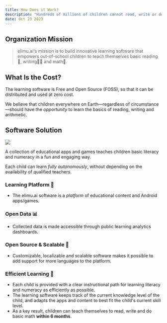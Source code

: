 ```yaml
---
title: How Does it Work?
description: "Hundreds of millions of children cannot read, write or do basic math. This is a problem we can and must solve."
date: Oct 23 2023
---
```


## Organization Mission

> elimu.ai's mission is to build innovative learning software that empowers out-of-school children to teach themselves basic reading📖, writing✍🏽 and math🔢.

## What Is the Cost?

The learning software is Free and Open Source (FOSS), so that it can be distributed and used at zero cost.

We believe that children everywhere on Earth—regardless of circumstance—should have the _opportunity_ to learn the basics of reading, writing and arithmetic.

## Software Solution

![](https://user-images.githubusercontent.com/15718174/82723985-51250780-9d05-11ea-8fc6-e800d9b414eb.png)

A collection of educational apps and games teaches children basic literacy and numeracy in a fun and engaging way.    

Each child can learn <i>fully autonomously</i>, without depending on the availability of qualified teachers.

### Learning Platform 🧩

- The elimu.ai software is a _platform_ of educational content and Android apps/games.

### Open Data 📊

- Collected data is made accessible through public learning analytics dashboards.

### Open Source & Scalable 🌱

- Customizable, localizable and scalable software makes it possible to add support for more languages to the platform.

### Efficient Learning 🧠

- Each child is provided with a clear instructional path for learning literacy and numeracy as efficiently as possible.
- The learning software keeps track of the current knowledge level of the child, and adapts the apps and content to best fit the child's current skill level.
- As a key result, children can teach themselves to read, write and do basic math **within 6 months**.
